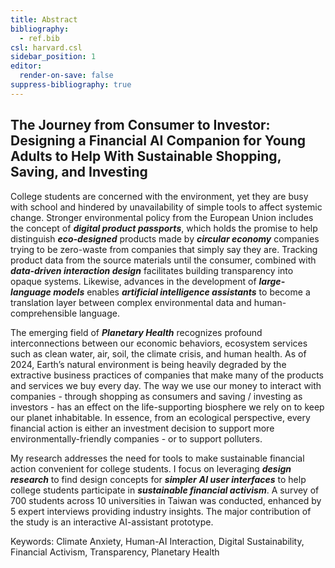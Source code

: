 ```yaml
---
title: Abstract
bibliography:
  - ref.bib
csl: harvard.csl
sidebar_position: 1
editor:
  render-on-save: false
suppress-bibliography: true
---
```





## The Journey from Consumer to Investor: Designing a Financial AI Companion for Young Adults to Help With Sustainable Shopping, Saving, and Investing

College students are concerned with the environment, yet they are busy
with school and hindered by unavailability of simple tools to affect
systemic change. Stronger environmental policy from the European Union
includes the concept of ***digital product passports***, which holds the
promise to help distinguish ***eco-designed*** products made by
***circular economy*** companies trying to be zero-waste from companies
that simply say they are. Tracking product data from the source
materials until the consumer, combined with ***data-driven interaction
design*** facilitates building transparency into opaque systems.
Likewise, advances in the development of ***large-language models***
enables ***artificial intelligence assistants*** to become a translation
layer between complex environmental data and human-comprehensible
language.

The emerging field of ***Planetary Health*** recognizes profound
interconnections between our economic behaviors, ecosystem services such
as clean water, air, soil, the climate crisis, and human health. As of
2024, Earth’s natural environment is being heavily degraded by the
extractive business practices of companies that make many of the
products and services we buy every day. The way we use our money to
interact with companies - through shopping as consumers and saving /
investing as investors - has an effect on the life-supporting biosphere
we rely on to keep our planet inhabitable. In essence, from an
ecological perspective, every financial action is either an investment
decision to support more environmentally-friendly companies - or to
support polluters.

My research addresses the need for tools to make sustainable financial
action convenient for college students. I focus on leveraging ***design
research*** to find design concepts for ***simpler*** ***AI user
interfaces*** to help college students participate in ***sustainable
financial activism***. A survey of 700 students across 10 universities
in Taiwan was conducted, enhanced by 5 expert interviews providing
industry insights. The major contribution of the study is an interactive
AI-assistant prototype.

Keywords: Climate Anxiety, Human-AI Interaction, Digital Sustainability,
Financial Activism, Transparency, Planetary Health
